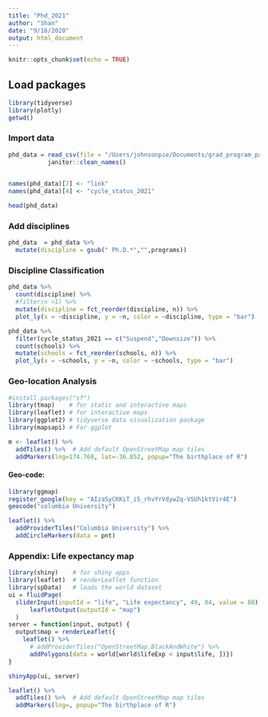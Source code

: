 ```yaml
---
title: "Phd_2021"
author: "Shan"
date: "9/16/2020"
output: html_document
---
```


```r
knitr::opts_chunk$set(echo = TRUE)
```

## Load packages
```r
library(tidyverse)
library(plotly)
getwd()
```

### Import data

```r
phd_data = read_csv(file = "/Users/johnsonpie/Documents/grad_program_pause_2021 - Sheet1.csv") %>% 
           janitor::clean_names()  
          

names(phd_data)[7] <- "link"
names(phd_data)[4] <- "cycle_status_2021"

head(phd_data)
```

### Add disciplines

```r
phd_data  = phd_data %>% 
  mutate(discipline = gsub(" Ph.D.*","",programs))
```


### Discipline Classification
```r
phd_data %>% 
  count(discipline) %>% 
  #filter(n >1) %>% 
  mutate(discipline = fct_reorder(discipline, n)) %>% 
  plot_ly(x = ~discipline, y = ~n, color = ~discipline, type = "bar")

phd_data %>% 
  filter(cycle_status_2021 == c("Suspend","Downsize")) %>% 
  count(schools) %>% 
  mutate(schools = fct_reorder(schools, n)) %>% 
  plot_ly(x = ~schools, y = ~n, color = ~schools, type = "bar")
```














### Geo-location Analysis

```r
#install.packages("sf")
library(tmap)    # for static and interactive maps
library(leaflet) # for interactive maps
library(ggplot2) # tidyverse data visualization package
library(mapsapi) # For ggplot
```

```r
m <- leaflet() %>%
  addTiles() %>%  # Add default OpenStreetMap map tiles
  addMarkers(lng=174.768, lat=-36.852, popup="The birthplace of R")
```

#### Geo-code: 

```r
library(ggmap)
register_google(key = "AIzaSyCKKiT_i5_rhvYrVdywZq-VSUh1ktVir4E")
geocode("columbia University")
```

```r
leaflet() %>% 
  addProviderTiles("Columbia University") %>%
  addCircleMarkers(data = pnt)

```








### Appendix: Life expectancy map

```r
library(shiny)    # for shiny apps
library(leaflet)  # renderLeaflet function
library(spData)   # loads the world dataset 
ui = fluidPage(
  sliderInput(inputId = "life", "Life expectancy", 49, 84, value = 80),
      leafletOutput(outputId = "map")
  )
server = function(input, output) {
  output$map = renderLeaflet({
    leaflet() %>% 
      # addProviderTiles("OpenStreetMap.BlackAndWhite") %>%
      addPolygons(data = world[world$lifeExp < input$life, ])})
}

shinyApp(ui, server)
```

```r
leaflet() %>%
  addTiles() %>%  # Add default OpenStreetMap map tiles
  addMarkers(lng=, popup="The birthplace of R")
```


